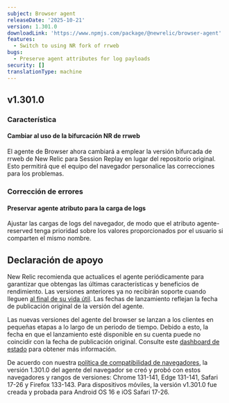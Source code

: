 ```yaml
---
subject: Browser agent
releaseDate: '2025-10-21'
version: 1.301.0
downloadLink: 'https://www.npmjs.com/package/@newrelic/browser-agent'
features:
  - Switch to using NR fork of rrweb
bugs:
  - Preserve agent attributes for log payloads
security: []
translationType: machine
---
```


## v1.301.0

### Característica

#### Cambiar al uso de la bifurcación NR de rrweb

El agente de Browser ahora cambiará a emplear la versión bifurcada de rrweb de New Relic para Session Replay en lugar del repositorio original. Esto permitirá que el equipo del navegador personalice las correcciones para los problemas.

### Corrección de errores

#### Preservar agente atributo para la carga de logs

Ajustar las cargas de logs del navegador, de modo que el atributo agente-reserved tenga prioridad sobre los valores proporcionados por el usuario si comparten el mismo nombre.

## Declaración de apoyo

New Relic recomienda que actualices el agente periódicamente para garantizar que obtengas las últimas características y beneficios de rendimiento. Las versiones anteriores ya no recibirán soporte cuando lleguen [al final de su vida útil](https://docs.newrelic.com/docs/browser/browser-monitoring/getting-started/browser-agent-eol-policy/). Las fechas de lanzamiento reflejan la fecha de publicación original de la versión del agente.

Las nuevas versiones del agente del browser se lanzan a los clientes en pequeñas etapas a lo largo de un periodo de tiempo. Debido a esto, la fecha en que el lanzamiento esté disponible en su cuenta puede no coincidir con la fecha de publicación original. Consulte este [dashboard de estado](https://newrelic.github.io/newrelic-browser-agent-release/) para obtener más información.

De acuerdo con nuestra [política de compatibilidad de navegadores](https://docs.newrelic.com/docs/browser/new-relic-browser/getting-started/compatibility-requirements-browser-monitoring/#browser-types), la versión 1.301.0 del agente del navegador se creó y probó con estos navegadores y rangos de versiones: Chrome 131-141, Edge 131-141, Safari 17-26 y Firefox 133-143. Para dispositivos móviles, la versión v1.301.0 fue creada y probada para Android OS 16 e iOS Safari 17-26.